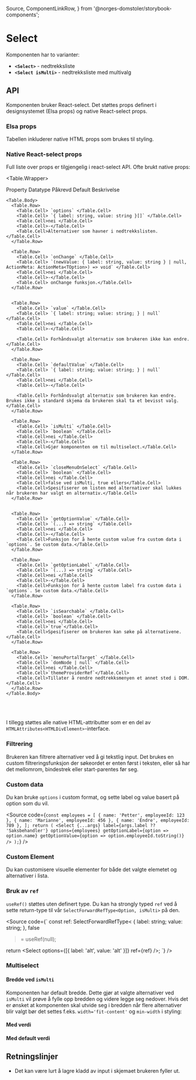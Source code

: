   Source,
  ComponentLinkRow,
} from '@norges-domstoler/storybook-components';


<Meta title="dds-components/Components/Select/Docs" />

# Select

<ComponentLinkRow
  docsHref="https://design.domstol.no/987b33f71/p/19970c-select/b/98ef83"
  figmaHref="https://www.figma.com/file/ewqSDmkgqDQ5PyOsRp4V5b/?node-id=155%3A38"
  githubHref="https://github.com/domstolene/designsystem/tree/main/packages/components/src/components/Select"
  storybookHref="https://domstolene.github.io/designsystem/?path=/story/dds-components-components-select-select--default"
  withBottomSpacing
/>

Komponenten har to varianter:

- **`<Select>`** - nedtrekksliste
- **`<Select isMulti>`** - nedtrekksliste med multivalg

## API

Komponenten bruker <Link href="https://react-select.com/home" external>React-select</Link>. Det støttes props definert i designsystemet (Elsa props) og native React-select props.

<Canvas of={SelectStories.Default} sourceState="shown" />

### Elsa props

Tabellen inkluderer native HTML props som brukes til styling.

<Controls of={SelectStories.Default} />

### Native React-select props

Full liste over props er tilgjengelig i <Link href="https://react-select.com/props" external>react-select API</Link>. Ofte brukt native props:

<Table.Wrapper>
  <Table size='small'>
    <Table.Head>
      <Table.Row type="head">
        <Table.Cell type="head">Property</Table.Cell>
        <Table.Cell type="head">Datatype</Table.Cell>
        <Table.Cell type="head">Påkrevd</Table.Cell>
        <Table.Cell type="head">Default</Table.Cell>
        <Table.Cell type="head">Beskrivelse</Table.Cell>
      </Table.Row>
    </Table.Head>

    <Table.Body>
      <Table.Row>
        <Table.Cell> `options` </Table.Cell>
        <Table.Cell> `{ label: string, value: string }[]` </Table.Cell>
        <Table.Cell>nei </Table.Cell>
        <Table.Cell>-</Table.Cell>
        <Table.Cell>Alternativer som havner i nedtrekkslisten. </Table.Cell>
      </Table.Row>

      <Table.Row>
        <Table.Cell> `onChange` </Table.Cell>
        <Table.Cell> `(newValue: { label: string, value: string } | null, ActionMeta: ActionMeta<TOption>) => void` </Table.Cell>
        <Table.Cell>nei </Table.Cell>
        <Table.Cell>-</Table.Cell>
        <Table.Cell> onChange funksjon.</Table.Cell>
      </Table.Row>


      <Table.Row>
        <Table.Cell> `value` </Table.Cell>
        <Table.Cell> `{ label: string; value: string; } | null` </Table.Cell>
        <Table.Cell>nei </Table.Cell>
        <Table.Cell>-</Table.Cell>

        <Table.Cell> Forhåndsvalgt alternativ som brukeren ikke kan endre.</Table.Cell>
      </Table.Row>

      <Table.Row>
        <Table.Cell> `defaultValue` </Table.Cell>
        <Table.Cell> `{ label: string; value: string; } | null` </Table.Cell>
        <Table.Cell>nei </Table.Cell>
        <Table.Cell>-</Table.Cell>

        <Table.Cell> Forhåndsvalgt alternativ som brukeren kan endre. Brukes ikke i standard skjema da brukeren skal ta et bevisst valg. </Table.Cell>
      </Table.Row>

      <Table.Row>
        <Table.Cell> `isMulti` </Table.Cell>
        <Table.Cell> `boolean` </Table.Cell>
        <Table.Cell>nei </Table.Cell>
        <Table.Cell>-</Table.Cell>
        <Table.Cell>Gjør komponenten om til multiselect.</Table.Cell>
      </Table.Row>

      <Table.Row>
        <Table.Cell> `closeMenuOnSelect` </Table.Cell>
        <Table.Cell> `boolean` </Table.Cell>
        <Table.Cell>nei </Table.Cell>
        <Table.Cell>false ved isMulti, true ellers</Table.Cell>
        <Table.Cell>Spesifiserer om listen med alternativer skal lukkes når brukeren har valgt en alternativ.</Table.Cell>
      </Table.Row>


      <Table.Row>
        <Table.Cell> `getOptionValue` </Table.Cell>
        <Table.Cell> `(...) => string` </Table.Cell>
        <Table.Cell>nei </Table.Cell>
        <Table.Cell>-</Table.Cell>
        <Table.Cell>Funksjon for å hente custom value fra custom data i `options`. Se custom data.</Table.Cell>
      </Table.Row>

      <Table.Row>
        <Table.Cell> `getOptionLabel` </Table.Cell>
        <Table.Cell> `(...) => string` </Table.Cell>
        <Table.Cell>nei </Table.Cell>
        <Table.Cell>-</Table.Cell>
        <Table.Cell>Funksjon for å hente custom label fra custom data i `options`. Se custom data.</Table.Cell>
      </Table.Row>

      <Table.Row>
        <Table.Cell> `isSearchable` </Table.Cell>
        <Table.Cell> `boolean` </Table.Cell>
        <Table.Cell>nei </Table.Cell>
        <Table.Cell>`true`</Table.Cell>
        <Table.Cell>Spesifiserer om brukeren kan søke på alternativene.</Table.Cell>
      </Table.Row>

      <Table.Row>
        <Table.Cell> `menuPortalTarget` </Table.Cell>
        <Table.Cell> `domNode | null` </Table.Cell>
        <Table.Cell>nei </Table.Cell>
        <Table.Cell>`themeProviderRef`</Table.Cell>
        <Table.Cell>Tillater å rendre nedtrekksmenyen et annet sted i DOM.</Table.Cell>
      </Table.Row>
    </Table.Body>

  </Table>
</Table.Wrapper>

<br />

I tillegg støttes alle native HTML-attributter som er en del av `HTMLAttributes<HTMLDivElement>`-interface.

### Filtrering

Brukeren kan filtrere alternativer ved å gi tekstlig input. Det brukes en custom filtreringsfunksjon der søkeordet er enten først i teksten, eller så har det mellomrom, bindestrek eller start-parentes før seg.

### Custom data

Du kan bruke `options` i custom format, og sette label og value basert på option som du vil.

<Canvas of={SelectStories.CustomData} />

<Source
  code={`const employees = [
    { name: 'Petter', employeeId: 123 },
    { name: 'Marianne', employeeId: 456 },
    { name: 'Endre', employeeId: 789 },
  ];
  return (
    <Select
      {...args}
      label={args.label ?? 'Saksbehandler'}
      options={employees}
      getOptionLabel={option => option.name}
      getOptionValue={option => option.employeeId.toString()}
    />
  );`}
/>

### Custom Element

Du kan customisere visuelle elementer for både det valgte elemetet og alternativer i lista.

<Canvas of={SelectStories.CustomElement} />

### Bruk av `ref`

`useRef()` støttes uten definert type. Du kan ha strongly typed `ref` ved å sette return-type til vår `SelectForwardRefType<Option, isMulti>` på den.

<Source
  code={`
  const ref: SelectForwardRefType<
    {
      label: string;
      value: string;
    },
    false
  > = useRef(null);

return <Select options={[{ label: 'alt', value: 'alt' }]} ref={ref} />;
`}
/>

### Multiselect

<Canvas of={MultiSelectStories.Default} sourceState="shown" />
<Controls of={MultiSelectStories.Default} />

#### Bredde ved `isMulti`

Komponenten har default bredde. Dette gjør at valgte alternativer ved `isMulti` vil prøve å fylle opp bredden og videre legge seg nedover. Hvis det er ønsket at komponenten skal utvide seg i bredden når flere alternativer blir valgt bør det settes f.eks. `width='fit-content'` og `min-width` i styling:

<Canvas of={MultiSelectStories.WithFitContent} sourceState="shown" />

#### Med verdi

<Canvas of={MultiSelectStories.WithValue} sourceState="shown" />

#### Med default verdi

<Canvas of={MultiSelectStories.WithDefaultValue} sourceState="shown" />

## Retningslinjer

- Det kan være lurt å lagre kladd av input i skjemaet brukeren fyller ut.

